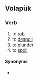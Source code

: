 ==Volapük==

===Verb===
{{head|vo|verb}}

# to [[rob]]
# to [[despoil]]
# to [[plunder]]
# to [[spoil]]

====Synonyms====
* {{l|vo|ravön}}